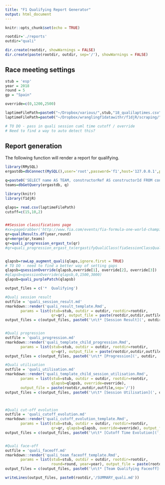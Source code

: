 ```yaml
---
title: "F1 Qualifying Report Generator"
output: html_document
---
```


```r
knitr::opts_chunk$set(echo = TRUE)

rootdir='./reports'
outdir="quali"

dir.create(rootdir, showWarnings = FALSE)
dir.create(paste(rootdir, outdir, sep='/'), showWarnings = FALSE)

```

## Race meeting settings

```r
stub = 'esp'
year = 2018
round = 5
gp = "Spain"

override=c(0,1200,2500)

laptimeFilePath=paste0("~/Dropbox/various/",stub,"18_qualilaptimes.csv")
laptimeFilePath=paste0("~/Dropbox/wranglingf1datawithr/f1djR/scraping/",stub,"18_qualilaptimes.csv")
```

```r
# TO DO - pass in quali session cuml time cutoff / override
# Need to find a way to auto detect this?
```

## Report generation

The following function will render a report for qualifying.


```r
library(RMySQL)
ergastdb=dbConnect(MySQL(),user='root',password='f1',host='127.0.0.1',port=3399,dbname='ergastdb')

q=paste0('SELECT name AS TEAM, constructorRef AS constructorId FROM constructors c')
teams=dbGetQuery(ergastdb, q)
```



```r
library(knitr)
library(f1djR)

qlaps= read.csv(laptimeFilePath)
cutoff=c(15,10,2)


##Session classifications page
#xx=pageGrabber('http://www.fia.com/events/fia-formula-one-world-championship/season-2017/session-classifications-19')
qr=qualiResults.df(year,round)
qr=merge(qr,teams)
qr=quali_progression_ergast_tx(qr)
#qr=quali_progression_ergast_tx(ergastifyQualiClass(fiaSessionClassQualifyingTidy(fiaTableGrabber(xx,4))))


qlapsb=rawLap_augment_quali(qlaps,ignore.first = TRUE)
# TO DO - need to find a better way of setting gaps
qlapsb=qsessionOverride(qlapsb,override[1], override[2], override[3])
#qlapsb=qsessionOverride(qlapsb,0,1500,3000)
qlapsb=quali_purplePatch(qlapsb)
```


```r
output_files = c('*  Qualifying')

#Quali session result
outfile = 'quali_session_result.md'
rmarkdown::render('quali_result_template.Rmd',
       params = list(stub=stub, outdir = outdir, rootdir=rootdir,
                     qr=qr), output_file = paste(rootdir,outdir,outfile, sep='/'))
output_files = c(output_files, paste0('\n\t* [Session Result](', outdir, '/', outfile, ')' ))


#Quali progression
outfile = 'quali_progression.md'
rmarkdown::render('quali_template_child_progression.Rmd',
       params = list(stub=stub, outdir = outdir, rootdir=rootdir,
                     qr=qr), output_file = paste(rootdir,outdir,outfile,sep='/'))
output_files = c(output_files, paste0('\n\t* [Progression](', outdir, '/', outfile, ')' ))
```





```r


#Quali utilisation
outfile = 'quali_utilisation.md'
rmarkdown::render('quali_template_child_session_utilisation.Rmd',
       params = list(stub=stub, outdir = outdir, rootdir=rootdir,
                     qlapsb=qlapsb, override=override), 
       output_file = paste(rootdir,outdir,outfile,sep='/'))
output_files = c(output_files, paste0('\n\t* [Session Utilisation](', outdir, '/', outfile, ')' ))



#Quali cut-off evolution
outfile = 'quali_cutoff_evolution.md'
rmarkdown::render('quali_cutoff_evolution_template.Rmd',
       params = list(stub=stub, outdir = outdir, rootdir=rootdir,
                     qr=qr, qlapsb=qlapsb, override=override), output_file = paste(rootdir,outdir,outfile,sep='/'))
output_files = c(output_files, paste0('\n\t* [Cutoff Time Evolution](', outdir, '/', outfile, ')' ))


#Quali face-off 
outfile = 'quali_faceoff.md'
rmarkdown::render('quali_team_faceoff_template.Rmd',
       params = list(stub=stub, outdir = outdir, rootdir=rootdir,
                     round=round, year=year), output_file = paste(rootdir,outdir,outfile,sep='/'))
output_files = c(output_files, paste0('\n\t* [Team Qualifying Faceoff](', outdir, '/', outfile, ')' ))

writeLines(output_files, paste0(rootdir,'/SUMMARY_quali.md'))
```


